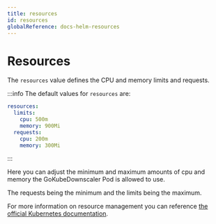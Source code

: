 ```yaml
---
title: resources
id: resources
globalReference: docs-helm-resources
---
```


# Resources

The `resources` value defines the CPU and memory limits and requests.

:::info
The default values for `resources` are:

```yaml
resources:
  limits:
    cpu: 500m
    memory: 900Mi
  requests:
    cpu: 200m
    memory: 300Mi
```

:::

Here you can adjust the minimum and maximum amounts of cpu and memory the GoKubeDownscaler Pod is allowed to use.

The requests being the minimum and the limits being the maximum.

For more information on resource management you can reference [the official Kubernetes documentation](https://kubernetes.io/docs/concepts/configuration/manage-resources-containers).
